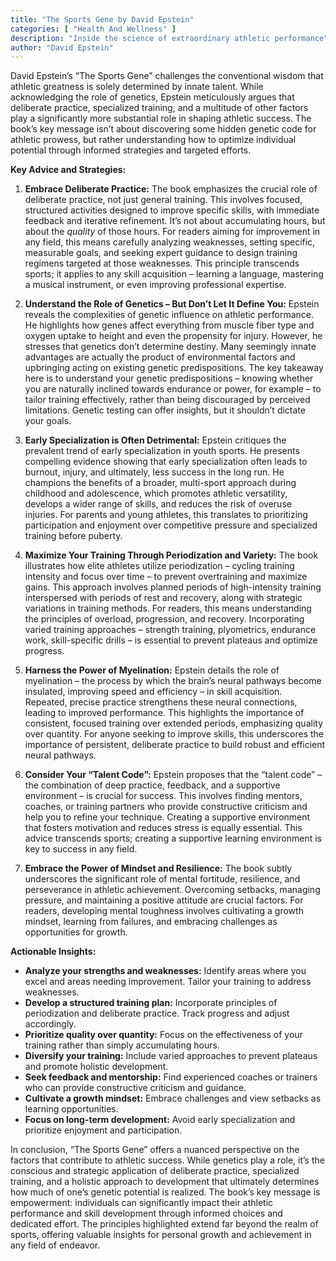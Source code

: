 ```yaml
---
title: "The Sports Gene by David Epstein"
categories: [ "Health And Wellness" ]
description: "Inside the science of extraordinary athletic performance"
author: "David Epstein"
---
```

David Epstein's "The Sports Gene" challenges the conventional wisdom that athletic greatness is solely determined by innate talent. While acknowledging the role of genetics, Epstein meticulously argues that deliberate practice, specialized training, and a multitude of other factors play a significantly more substantial role in shaping athletic success. The book's key message isn't about discovering some hidden genetic code for athletic prowess, but rather understanding how to optimize individual potential through informed strategies and targeted efforts.

**Key Advice and Strategies:**

1. **Embrace Deliberate Practice:** The book emphasizes the crucial role of deliberate practice, not just general training. This involves focused, structured activities designed to improve specific skills, with immediate feedback and iterative refinement.  It's not about accumulating hours, but about the *quality* of those hours.  For readers aiming for improvement in any field, this means carefully analyzing weaknesses, setting specific, measurable goals, and seeking expert guidance to design training regimens targeted at those weaknesses. This principle transcends sports; it applies to any skill acquisition – learning a language, mastering a musical instrument, or even improving professional expertise.

2. **Understand the Role of Genetics – But Don't Let It Define You:**  Epstein reveals the complexities of genetic influence on athletic performance.  He highlights how genes affect everything from muscle fiber type and oxygen uptake to height and even the propensity for injury.  However, he stresses that genetics don't determine destiny.  Many seemingly innate advantages are actually the product of environmental factors and upbringing acting on existing genetic predispositions.  The key takeaway here is to understand your genetic predispositions – knowing whether you are naturally inclined towards endurance or power, for example – to tailor training effectively, rather than being discouraged by perceived limitations.  Genetic testing can offer insights, but it shouldn't dictate your goals.

3. **Early Specialization is Often Detrimental:** Epstein critiques the prevalent trend of early specialization in youth sports.  He presents compelling evidence showing that early specialization often leads to burnout, injury, and ultimately, less success in the long run.  He champions the benefits of a broader, multi-sport approach during childhood and adolescence, which promotes athletic versatility, develops a wider range of skills, and reduces the risk of overuse injuries.  For parents and young athletes, this translates to prioritizing participation and enjoyment over competitive pressure and specialized training before puberty.

4. **Maximize Your Training Through Periodization and Variety:**  The book illustrates how elite athletes utilize periodization – cycling training intensity and focus over time – to prevent overtraining and maximize gains.  This approach involves planned periods of high-intensity training interspersed with periods of rest and recovery, along with strategic variations in training methods.  For readers, this means understanding the principles of overload, progression, and recovery.  Incorporating varied training approaches – strength training, plyometrics, endurance work, skill-specific drills – is essential to prevent plateaus and optimize progress.

5. **Harness the Power of Myelination:**  Epstein details the role of myelination – the process by which the brain's neural pathways become insulated, improving speed and efficiency – in skill acquisition.  Repeated, precise practice strengthens these neural connections, leading to improved performance.  This highlights the importance of consistent, focused training over extended periods, emphasizing quality over quantity.  For anyone seeking to improve skills, this underscores the importance of persistent, deliberate practice to build robust and efficient neural pathways.

6. **Consider Your "Talent Code":** Epstein proposes that the "talent code" – the combination of deep practice, feedback, and a supportive environment – is crucial for success.  This involves finding mentors, coaches, or training partners who provide constructive criticism and help you to refine your technique.  Creating a supportive environment that fosters motivation and reduces stress is equally essential. This advice transcends sports; creating a supportive learning environment is key to success in any field.

7. **Embrace the Power of Mindset and Resilience:** The book subtly underscores the significant role of mental fortitude, resilience, and perseverance in athletic achievement.  Overcoming setbacks, managing pressure, and maintaining a positive attitude are crucial factors.  For readers, developing mental toughness involves cultivating a growth mindset, learning from failures, and embracing challenges as opportunities for growth.

**Actionable Insights:**

* **Analyze your strengths and weaknesses:** Identify areas where you excel and areas needing improvement.  Tailor your training to address weaknesses.
* **Develop a structured training plan:** Incorporate principles of periodization and deliberate practice.  Track progress and adjust accordingly.
* **Prioritize quality over quantity:** Focus on the effectiveness of your training rather than simply accumulating hours.
* **Diversify your training:** Include varied approaches to prevent plateaus and promote holistic development.
* **Seek feedback and mentorship:** Find experienced coaches or trainers who can provide constructive criticism and guidance.
* **Cultivate a growth mindset:** Embrace challenges and view setbacks as learning opportunities.
* **Focus on long-term development:**  Avoid early specialization and prioritize enjoyment and participation.


In conclusion, "The Sports Gene" offers a nuanced perspective on the factors that contribute to athletic success.  While genetics play a role, it's the conscious and strategic application of deliberate practice, specialized training, and a holistic approach to development that ultimately determines how much of one's genetic potential is realized. The book's key message is empowerment: individuals can significantly impact their athletic performance and skill development through informed choices and dedicated effort.  The principles highlighted extend far beyond the realm of sports, offering valuable insights for personal growth and achievement in any field of endeavor.

